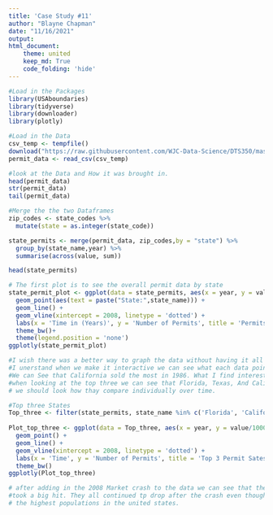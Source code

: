 ---
title: 'Case Study #11'
author: "Blayne Chapman"
date: "11/16/2021"
output: 
html_document:
    theme: united
    keep_md: True
    code_folding: 'hide'
---

```{r}
#Load in the Packages
library(USAboundaries)
library(tidyverse)
library(downloader)
library(plotly)
```

```{r}
#Load in the Data 
csv_temp <- tempfile()
download("https://raw.githubusercontent.com/WJC-Data-Science/DTS350/master/permits.csv", csv_temp, mode = "wb")
permit_data <- read_csv(csv_temp)

#look at the Data and How it was brought in.
head(permit_data)
str(permit_data)
tail(permit_data)
```

```{r}
#Merge the the two Dataframes
zip_codes <- state_codes %>%
  mutate(state = as.integer(state_code))

state_permits <- merge(permit_data, zip_codes,by = "state") %>%
  group_by(state_name,year) %>%
  summarise(across(value, sum))

head(state_permits)

```

```{r}
# The first plot is to see the overall permit data by state
state_permit_plot <- ggplot(data = state_permits, aes(x = year, y = value/1000, color = state_name)) +
  geom_point(aes(text = paste("State:",state_name))) +
  geom_line() +
  geom_vline(xintercept = 2008, linetype = 'dotted') +
  labs(x = 'Time in (Years)', y = 'Number of Permits', title = 'Permits by State') +
  theme_bw()+
  theme(legend.position = 'none')
ggplotly(state_permit_plot)

#I wish there was a better way to graph the data without having it all on top of each other 
#I unerstand when we make it interactive we can see what each data point is from. 
#We can See that California sold the most in 1986. What I find interesting are the top three.
#when looking at the top three we can see that Florida, Texas, And California had a growning population 
# we should look how thay compare individually over time.


```

```{r}
#Top three States 
Top_three <- filter(state_permits, state_name %in% c('Florida', 'California', 'Texas')) 
  
Plot_top_three <- ggplot(data = Top_three, aes(x = year, y = value/1000, color = state_name))+
  geom_point() +
  geom_line() +
  geom_vline(xintercept = 2008, linetype = 'dotted') +
  labs(x = 'Time', y = 'Number of Permits', title = 'Top 3 Permit Sates') +
  theme_bw()
ggplotly(Plot_top_three)  

# after adding in the 2008 Market crash to the data we can see that these three big states
#took a big hit. They all continued tp drop after the crash even though these three states have
# the highest populations in the united states. 
```

